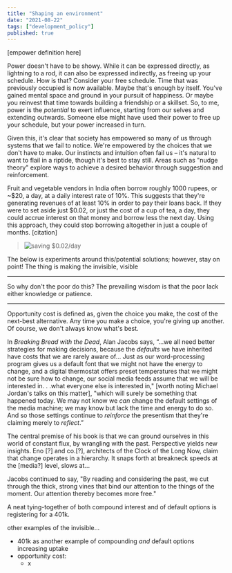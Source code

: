 ```yaml
---
title: "Shaping an environment"
date: "2021-08-22"
tags: ["development_policy"]
published: true
---
```


[empower definition here]

Power doesn't have to be showy. While it can be expressed directly, as lightning to a rod, it can also be expressed indirectly, as freeing up your schedule. How is that? Consider your free schedule. Time that was previously occupied is now available. Maybe that's enough by itself. You've gained mental space and ground in your pursuit of happiness. Or maybe you reinvest that time towards building a friendship or a skillset. So, to me, power is the *potential* to exert influence, starting from our selves and extending outwards. Someone else might have used their power to free up your schedule, but your power increased in turn.

Given this, it's clear that society has empowered so many of us through systems that we fail to notice. We're empowered by the choices that we don't have to make. Our instincts and intuition often fail us – it's natural to want to flail in a riptide, though it's best to stay still. Areas such as "nudge theory" explore ways to achieve a desired behavior through suggestion and reinforcement.

Fruit and vegetable vendors in India often borrow roughly 1000 rupees, or ~$20, a day, at a daily interest rate of 10%. This suggests that they're generating revenues of at least 10% in order to pay their loans back. If they were to set aside just $0.02, or just the cost of a cup of tea, a day, they could accrue interest on that money and borrow less the next day. Using this approach, they could stop borrowing altogether in just a couple of months. [citation]

>![saving $0.02/day](https://i.ibb.co/ZJpvYN8/compound.png)

The below is experiments around this/potential solutions; however, stay on point! The thing is making the invisible, visible
<hr/>

So why don't the poor do this? The prevailing wisdom is that the poor lack either knowledge or patience.

<hr/>

Opportunity cost is defined as, given the choice you make, the cost of the next-best alternative. Any time you make a choice, you're giving up another. Of course, we don't always know what's best.

In *Breaking Bread with the Dead*, Alan Jacobs says, “…we all need better strategies for making decisions, because the *defaults* we have inherited have costs that we are rarely aware of… Just as our word-processing program gives us a default font that we might not have the energy to change, and a digital thermostat offers preset temperatures that we might not be sure how to change, our social media feeds assume that we will be interested in. . .what everyone else is interested in," [worth noting Michael Jordan's talks on this matter], "which will surely be something that happened today. We may not know we *can* change the default settings of  the media machine; we may know but lack the time and energy to do so. And so those settings continue to *reinforce* the presentism that they're claiming merely to *reflect*.”

The central premise of his book is that we can ground ourselves in this world of constant flux, by wrangling with the past. Perspective yields new insights. Eno [?] and co.[?], architects of the Clock of the Long Now, claim that change operates in a hierarchy. It snaps forth at breakneck speeds at the [media?] level, slows at...

Jacobs continued to say, "By reading and considering the past, we cut through the thick, strong vines that bind our attention to the things of the moment. Our attention thereby becomes more free."

A neat tying-together of both compound interest and of default options is registering for a 401k.

other examples of the invisible...
- 401k as another example of compounding *and* default options increasing uptake
- opportunity cost:
  - x